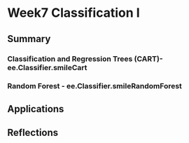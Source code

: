 # Week7 Classification I

## Summary

###  Classification and Regression Trees (CART)- ee.Classifier.smileCart

### Random Forest - ee.Classifier.smileRandomForest


## Applications



## Reflections